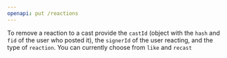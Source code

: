 ```yaml
---
openapi: put /reactions
---
```


To remove a reaction to a cast provide the `castId` (object with the `hash` and `fid` of the user who posted it), the `signerId` of the user reacting, and the type of `reaction`. You can currently choose from `like` and `recast`

